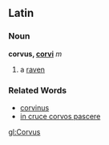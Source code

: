 ==Latin==
===Noun===
'''corvus, [[Wiktionary Appendix:Latin second declension|corvi]]''' ''m''

#a [[raven]]
===Related Words===
*[[corvinus]]
*[[in cruce corvos pascere]]

[[gl:Corvus]]